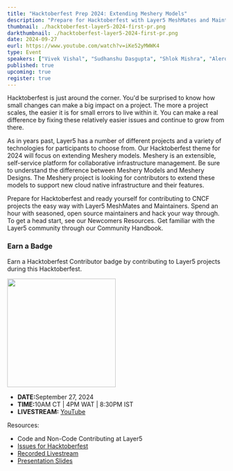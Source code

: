 ```yaml
---
title: "Hacktoberfest Prep 2024: Extending Meshery Models"
description: "Prepare for Hacktoberfest with Layer5 MeshMates and Maintainers. Join seasoned open source maintainers, hack through easy issues, and grow your skills. Discover Newcomers resources and explore the Layer5 Community Handbook."
thumbnail: ./hacktoberfest-layer5-2024-first-pr.png
darkthumbnail: ./hacktoberfest-layer5-2024-first-pr.png
date: 2024-09-27
eurl: https://www.youtube.com/watch?v=iKe52yMWWK4
type: Event
speakers: ["Vivek Vishal", "Sudhanshu Dasgupta", "Shlok Mishra", "Alero Awani", "Eti Ijeoma", "Hargun Kaur"]
published: true
upcoming: true
register: true
---
```



<p>
<Link to="/programs/hacktoberfest">Hacktoberfest</Link> is just around the corner. You'd be surprised to know how small changes can make a big impact on a project. The more a project scales, the easier it is for small errors to live within it. You can make a real difference by fixing these relatively easier issues and continue to grow from there.
</p>

<p>As in years past, Layer5 has a number of different projects and a variety of technologies for participants to choose from.  Our Hacktoberfest theme for 2024 will focus on extending Meshery models. <Link to="/cloud-native-management/meshery">Meshery</Link> is an extensible, self-service platform for collaborative infrastructure management. Be sure to understand the <Link to="/blog/meshery/comparing-meshery-models-and-meshery-designs">difference between Meshery Models and Meshery Designs</Link>. The Meshery project is looking for contributors to extend these models to support new cloud native infrastructure and their features.</p>

<p>
Prepare for Hacktoberfest and ready yourself for contributing to CNCF projects the easy way with Layer5 <Link to="/community/meshmates">MeshMates</Link> and Maintainers. Spend an hour with seasoned, open source maintainers and hack your way through. To get a head start, see our <Link to="/community/newcomers">Newcomers Resources</Link>. Get familiar with the Layer5 community through our <Link to="/community/handbook">Community Handbook</Link>.
</p>

<h3>Earn a Badge </h3> 
<p>Earn a Hacktoberfest Contributor badge by contributing to Layer5 projects during this Hacktoberfest.</p>
<img src={hacktoberfestBadge} style="width: 250px"/>

<ul>
    <li><strong>DATE:</strong>September 27, 2024</li>
    <li><strong>TIME:</strong>10AM CT | 4PM WAT | 8:30PM IST</li>
    <li><strong>LIVESTREAM:</strong> <a href="https://www.youtube.com/watch?v=iKe52yMWWK4">YouTube</a></li>
</ul>

<p> Resources:</p>
<ul>
    <li><Link to="/blog/open-source/ways-to-contribute-at-layer5">Code and Non-Code Contributing at Layer5</Link></li>
    <li><a href="https://github.com/issues?q=is%3Aopen+is%3Aissue+archived%3Afalse+org%3Alayer5io+org%3Ameshery+org%3Aservice-mesh-performance+org%3Aservice-mesh-patterns+label%3A%22hacktoberfest%22+">Issues for Hacktoberfest</a></li>
    <li><a href="https://www.youtube.com/watch?v=iKe52yMWWK4">Recorded Livestream</a></li>
    <li><a href={preptemberslides}>Presentation Slides</a></li>
</ul>
